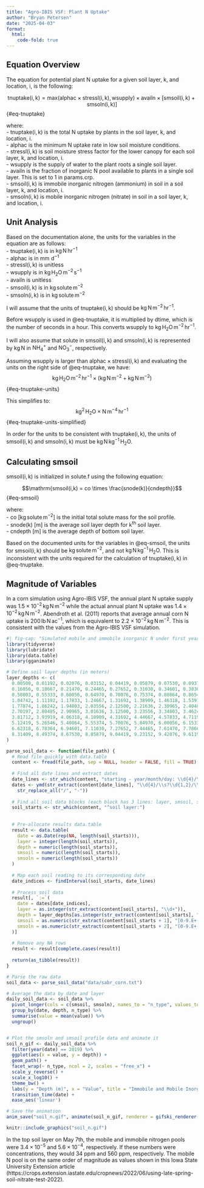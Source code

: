 ```yaml
---
title: "Agro-IBIS VSF: Plant N Uptake"
author: "Bryan Petersen"
date: "2025-04-03"
format:
  html:
    code-fold: true
---
```


## Equation Overview
The equation for potential plant N uptake for a given soil layer, k, and location, i, is the following:  

$$\mathrm{tnuptake(i,k) = max(alphac \times stressl(i,k), wsupply) \times availn \times [smsoil(i,k) + smsoln(i,k)]}$${#eq-tnuptake}

where:  
 - $\mathrm{tnuptake(i,k)}$ is the total N uptake by plants in the soil layer, k, and location, i.  
 - $\mathrm{alphac}$ is the minimum N uptake rate in low soil moisture conditions.  
 - $\mathrm{stressl(i,k)}$ is soil moisture stress factor for the lower canopy for each soil layer, k, and location, i.  
 - $\mathrm{wsupply}$ is the supply of water to the plant roots a single soil layer.  
 - $\mathrm{availn}$ is the fraction of inorganic N pool available to plants in a single soil layer. This is set to 1 in params.crp.  
 - $\mathrm{smsoil(i,k)}$ is immobile inorganic nitrogen (ammonium) in soil in a soil layer, k, and location, i.  
 - $\mathrm{smsoln(i,k)}$ is mobile inorganic nitrogen (nitrate) in soil in a soil layer, k, and location, i.  
 
## Unit Analysis  
 Based on the documentation alone, the units for the variables in the equation are as follows:  
 - $\mathrm{tnuptake(i,k)}$ is in $\mathrm{kg\,N\,hr^{-1}}$  
 - $\mathrm{alphac}$ is in $\mathrm{mm\,\,d^{-1}}$  
 - $\mathrm{stressl(i,k)}$ is unitless  
 - $\mathrm{wsupply}$ is in $\mathrm{kg \, H_{2}O \, m^{-2} \, s^{-1}}$  
 - $\mathrm{availn}$ is unitless  
 - $\mathrm{smsoil(i,k)}$ is in $\mathrm{kg \, solute \, m^{-2}}$  
 - $\mathrm{smsoln(i,k)}$ is in $\mathrm{kg \, solute \, m^{-2}}$  
 
I will assume that the units of $\mathrm{tnuptake(i,k)}$ should be $\mathrm{kg\,N\,m^{-2}\,hr^{-1}}$.  

Before $\mathrm{wsupply}$ is used in @eq-tnuptake, it is multiplied by $\mathrm{dtime}$, which is the number of seconds in a hour. This converts $\mathrm{wsupply}$ to $\mathrm{kg \, H_{2}O \, m^{-2} \, hr^{-1}}$.  

I will also assume that solute in $\mathrm{smsoil(i,k)}$ and $\mathrm{smsoln(i,k)}$ is represented by $\mathrm{kg \, N}$ in $\mathrm{NH_{4}^{+}}$ and $\mathrm{NO_{3}^{-}}$, respectively.

Assuming $\mathrm{wsupply}$ is larger than $\mathrm{alphac \times stressl(i,k)}$ and evaluating the units on the right side of @eq-tnuptake, we have:  
$$\mathrm{kg \, H_{2}O \, m^{-2} \, hr^{-1} \times (kg \, N \, m^{-2} + kg \, N \, m^{-2})}$${#eq-tnuptake-units}

This simplifies to:
$$\mathrm{kg^{2} \, H_{2}O \times N \, m^{-4} \, hr^{-1}}$${#eq-tnuptake-units-simplified}

In order for the units to be consistent with $\mathrm{tnuptake(i,k)}$, the units of $\mathrm{smsoil(i,k)}$ and $\mathrm{smsoln(i,k)}$ must be $\mathrm{kg \, N \, kg^{-1} \, H_{2}O}$. 

## Calculating smsoil
$\mathrm{smsoil(i,k)}$ is initialized in solute.f using the following equation:

$$\mathrm{smsoil(i,k) = co \times \frac{snode(k)}{cndepth}}$${#eq-smsoil}

where:  
 - $\mathrm{co \: [kg \, solute \, m^{-2}]}$ is the initial total solute mass for the soil profile.  
 - $\mathrm{snode(k) \: [m]}$ is the average soil layer depth for $\mathrm{k^{th}}$ soil layer.  
 - $\mathrm{cndepth \: [m]}$ is the average depth of bottom soil layer.  
 
Based on the documented units for the variables in @eq-smsoil, the units for $\mathrm{smsoil(i,k)}$ should be $\mathrm{kg \, solute \, m^{-2}}$, and not $\mathrm{kg \, N \, kg^{-1} \, H_{2}O}$. This is inconsistent with the units required for the calculation of $\mathrm{tnuptake(i,k)}$ in @eq-tnuptake.
 
## Magnitude of Variables
In a corn simulation using Agro-IBIS VSF, the annual plant N uptake supply was $\mathrm{1.5 \times 10^{-2}\, kg \, N \, m^{-2}}$ while the actual annual plant N uptake was $\mathrm{1.4 \times 10^{-2}\, kg \, N \, m^{-2}}$. Abendroth et al. (2011) reports that average annual corn N uptake is $\mathrm{200 \, lb \, N \, ac^{-1}}$, which is equivalent to $\mathrm{2.2 \times 10^{-2} \, kg \, N \, m^{-2}}$. This is consistent with the values from the Agro-IBIS VSF simulation.

```r
#| fig-cap: "Simulated mobile and immobile inorganic N under first year corn crop."
library(tidyverse)
library(lubridate)
library(data.table)
library(gganimate)

# Define soil layer depths (in meters)
layer_depths <- c(
  0.00500, 0.01192, 0.02076, 0.03152, 0.04419, 0.05879, 0.07530, 0.09374, 0.11409, 0.13636,
  0.16056, 0.18667, 0.21470, 0.24465, 0.27652, 0.31030, 0.34601, 0.38364, 0.42318, 0.46465,
  0.50803, 0.55333, 0.60056, 0.64970, 0.70076, 0.75374, 0.80864, 0.86545, 0.92419, 0.98485,
  1.04742, 1.11192, 1.17833, 1.24667, 1.31692, 1.38909, 1.46318, 1.53919, 1.61712, 1.69697,
  1.77874, 1.86242, 1.94803, 2.03556, 2.12500, 2.21636, 2.30965, 2.40485, 2.50197, 2.60101,
  2.70197, 2.80485, 2.90965, 3.01636, 3.12500, 3.23556, 3.34803, 3.46242, 3.57874, 3.69697,
  3.81712, 3.93919, 4.06318, 4.18909, 4.31692, 4.44667, 4.57833, 4.71192, 4.84742, 4.98485,
  5.12419, 5.26546, 5.40864, 5.55374, 5.70076, 5.84970, 6.00056, 6.15333, 6.30803, 6.46465,
  6.62318, 6.78364, 6.94601, 7.11030, 7.27652, 7.44465, 7.61470, 7.78667, 7.96056, 8.13636,
  8.31409, 8.49374, 8.67530, 8.85879, 9.04419, 9.23152, 9.42076, 9.61192, 9.80500, 10.00000
)

parse_soil_data <- function(file_path) {
  # Read file quickly with data.table
  content <- fread(file_path, sep = NULL, header = FALSE, fill = TRUE)[[1]]
  
  # Find all date lines and extract dates
  date_lines <- str_which(content, "starting - year/month/day: \\d{4}/\\s?\\d{1,2}/\\s?\\d{1,2}")
  dates <- ymd(str_extract(content[date_lines], "\\d{4}/\\s?\\d{1,2}/\\s?\\d{1,2}") %>% 
    str_replace_all("/", "-"))
  
  # Find all soil data blocks (each block has 3 lines: layer, smsoil, smsoln)
  soil_starts <- str_which(content, "^soil layer:")
  
  
  # Pre-allocate results data.table
  result <- data.table(
    date = as.Date(rep(NA, length(soil_starts))),
    layer = integer(length(soil_starts)),
    depth = numeric(length(soil_starts)),
    smsoil = numeric(length(soil_starts)),
    smsoln = numeric(length(soil_starts))
  )
  
  # Map each soil reading to its corresponding date
  date_indices <- findInterval(soil_starts, date_lines)
  
  # Process soil data
  result[, `:=`(
    date = dates[date_indices],
    layer = as.integer(str_extract(content[soil_starts], "\\d+")),
    depth = layer_depths[as.integer(str_extract(content[soil_starts], "\\d+"))],
    smsoil = as.numeric(str_extract(content[soil_starts + 1], "[0-9.E+-]+")),
    smsoln = as.numeric(str_extract(content[soil_starts + 2], "[0-9.E+-]+"))
  )]
  
  # Remove any NA rows
  result <- result[complete.cases(result)]
  
  return(as_tibble(result))
}

# Parse the raw data
soil_data <- parse_soil_data("data/sabr_corn.txt")

# Average the data by date and layer
daily_soil_data <- soil_data %>%
  pivot_longer(cols = c(smsoil, smsoln), names_to = "n_type", values_to = "value") %>%
  group_by(date, depth, n_type) %>%
  summarise(value = mean(value)) %>%
  ungroup()


# Plot the smsoln and smsoil profile data and animate it
soil_n_gif <- daily_soil_data %>%
  filter(year(date) == 2019) %>%
  ggplot(aes(x = value, y = depth)) +
  geom_path() +
  facet_wrap(~ n_type, ncol = 2, scales = "free_x") +
  scale_y_reverse() +
  scale_x_log10() +
  theme_bw() +
  labs(y = "Depth (m)", x = "Value", title = "Immobile and Mobile Inorganic N on {frame_time}") +
  transition_time(date) +
  ease_aes('linear')

# Save the animation
anim_save("soil_n.gif", animate(soil_n_gif, renderer = gifski_renderer()))

knitr::include_graphics("soil_n.gif")
```


In the top soil layer on May 7th, the mobile and immobile nitrogen pools were $\mathrm{3.4 \times 10^{-5}}$ and $\mathrm{5.6 \times 10^{-4}}$, respectively. If these numbers were concentrations, they would 34 ppm and 560 ppm, respectively. The mobile N pool is on the same order of magnitude as values shown in this Iowa State University Extension article (https://crops.extension.iastate.edu/cropnews/2022/06/using-late-spring-soil-nitrate-test-2022).

